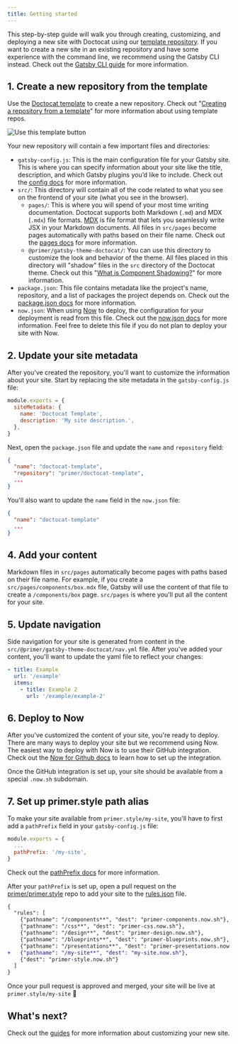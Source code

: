 ```yaml
---
title: Getting started
---
```


This step-by-step guide will walk you through creating, customizing, and deploying a new site with Doctocat using our [template repository](<](https://github.com/primer/doctocat-starter)>). If you want to create a new site in an existing repository and have some experience with the command line, we recommend using the Gatsby CLI instead. Check out the [Gatsby CLI guide](/guides/gatsby-cli) for more information.

## 1. Create a new repository from the template

Use the [Doctocat template](https://github.com/primer/doctocat-starter) to create a new repository. Check out "[Creating a repository from a template](https://help.github.com/en/articles/creating-a-repository-from-a-template)" for more information about using template repos.

![Use this template button](https://help.github.com/assets/images/help/repository/use-this-template-button.png)

Your new repository will contain a few important files and directories:

- `gatsby-config.js`: This is the main configuration file for your Gatsby site. This is where you can specify information about your site like the title, description, and which Gatsby plugins you’d like to include. Check out the [config docs](https://www.gatsbyjs.org/docs/gatsby-config/) for more information.
- `src/`: This directory will contain all of the code related to what you see on the frontend of your site (what you see in the browser).
  - `pages/`: This is where you will spend of your most time writing documentation. Doctocat supports both Markdown (`.md`) and MDX (`.mdx`) file formats. [MDX](https://mdxjs.com/) is file format that lets you seamlessly write JSX in your Markdown documents. All files in `src/pages` become pages automatically with paths based on their file name. Check out the [pages docs](https://www.gatsbyjs.org/docs/recipes/#creating-pages) for more information.
  - `@primer/gatsby-theme-doctocat/`: You can use this directory to customize the look and behavior of the theme. All files placed in this directory will "shadow" files in the `src` directory of the Doctocat theme. Check out this "[What is Component Shadowing?](https://www.gatsbyjs.org/blog/2019-04-29-component-shadowing/)" for more information.
- `package.json`: This file contains metadata like the project's name, repository, and a list of packages the project depends on. Check out the [package.json docs](https://docs.npmjs.com/files/package.json) for more information.
- `now.json`: When using [Now](https://zeit.co/now) to deploy, the configuration for your deployment is read from this file. Check out the [now.json docs](https://zeit.co/docs/v2/deployments/configuration/?query=now.json) for more information. Feel free to delete this file if you do not plan to deploy your site with Now.

## 2. Update your site metadata

After you've created the repository, you'll want to customize the information about your site. Start by replacing the site metadata in the `gatsby-config.js` file:

```js
module.exports = {
  siteMetadata: {
    name: 'Doctocat Template',
    description: 'My site description.',
  },
}
```

Next, open the `package.json` file and update the `name` and `repository` field:

```json
{
  "name": "doctocat-template",
  "repository": "primer/doctocat-template",
  ...
}
```

You'll also want to update the `name` field in the `now.json` file:

```json
{
  "name": "doctocat-template"
  ...
}
```

## 4. Add your content

Markdown files in `src/pages` automatically become pages with paths based on their file name. For example, if you create a `src/pages/components/box.mdx` file, Gatsby will use the content of that file to create a `/components/box` page. `src/pages` is where you'll put all the content for your site.

## 5. Update navigation

Side navigation for your site is generated from content in the `src/@primer/gatsby-theme-doctocat/nav.yml` file. After you've added your content, you'll want to update the yaml file to reflect your changes:

```yml
- title: Example
  url: '/example'
  items:
    - title: Example 2
      url: '/example/example-2'
```

## 6. Deploy to Now

After you've customized the content of your site, you're ready to deploy. There are many ways to deploy your site but we recommend using Now. The easiest way to deploy with Now is to use their GitHub integration. Check out the [Now for Github docs](https://zeit.co/docs/v2/integrations/now-for-github/) to learn how to set up the integration.

Once the GitHub integration is set up, your site should be available from a special `.now.sh` subdomain.

## 7. Set up primer.style path alias

To make your site available from `primer.style/my-site`, you'll have to first add a `pathPrefix` field in your `gatsby-config.js` file:

```js
module.exports = {
  ...
  pathPrefix: '/my-site',
}
```

Check out the [pathPrefix docs](https://www.gatsbyjs.org/docs/path-prefix/) for more information.

After your `pathPrefix` is set up, open a pull request on the [primer/primer.style](https://github.com/primer/primer.style) repo to add your site to the [rules.json](https://github.com/primer/primer.style/blob/master/rules.json) file.

```diff
{
  "rules": [
    {"pathname": "/components**", "dest": "primer-components.now.sh"},
    {"pathname": "/css**", "dest": "primer-css.now.sh"},
    {"pathname": "/design**", "dest": "primer-design.now.sh"},
    {"pathname": "/blueprints**", "dest": "primer-blueprints.now.sh"},
    {"pathname": "/presentations**", "dest": "primer-presentations.now.sh"},
+   {"pathname": "/my-site**", "dest": "my-site.now.sh"},
    {"dest": "primer-style.now.sh"}
  ]
}
```

Once your pull request is approved and merged, your site will be live at `primer.style/my-site` 🎉

## What's next?

Check out the [guides](#) for more information about customizing your new site.
